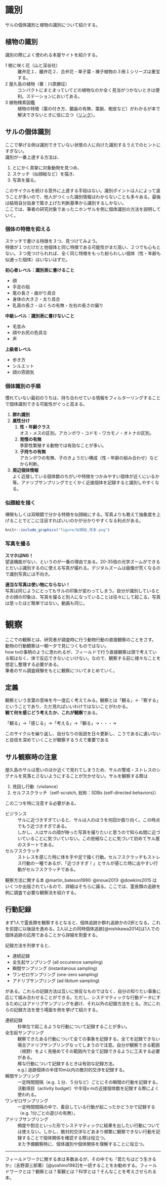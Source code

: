 
# 識別
サルの個体識別と植物の識別について紹介する。

## 植物の識別
識別の際によく使われる本屋サイトを紹介する。

1 樹に咲く花（山と渓谷社） 
: 離弁花１、離弁花２、合弁花・単子葉・裸子植物の３冊１シリーズは重宝する。<br>

2 屋久島の植物（著：川原勝征）
: コンパクトにまとまっていてどの植物なのか全く見当がつかないときは便利。ステーションにおいてある。<br>

3 植物検索図鑑
: 植物の特徴（葉の付き方、鋸歯の有無、葉脈、樹皮など）がわかるが本で解決できないときに役に立つ（[リンク](http://www.chiba-museum.jp/jyumoku2014/kensaku/)）。

## サルの個体識別
ここで挙げる例は識別できていない状態の人に向けた識別するうえでのヒントにすぎない。<br>
識別が一番上達する方法は、<br>

1. とにかく真摯に対象動物を見つめ、
1. スケッチ（似顔絵など）を描き、
1. 写真を撮る。<br>

このサイクルを続ける意外に上達する手段はない。識別ポイントは人によって違うことが多いので、他人がつくった識別情報はわからないことも多々ある。最後は結局自分自身で築き上げた判断基準から識別するしかない。<br>
ここでは、筆者の研究対象であったニホンザルを例に個体識別の方法を説明していく。

### 個体の特徴を抑える
スケッチで書ける特徴を３つ、見つけてみよう。<br>
特徴が１つだけだと他個体と同じ特徴である可能性がまだ高い、２つでも心もとない。３つ見つけられれば、全く同じ特徴をもった紛らわしい個体（性・年齢も似通った個体）はいないはずだ。

**初心者レベル：識別表に書けること**

- 顔
- 手足の指
- 尾の長さ・曲がり具合
- 身体の大きさ・太り具合
- 乳首の長さ・ほくろの有無・左右の長さの偏り

**中級レベル：識別表に書けないこと**

- 毛並み
- 顔やお尻の色具合
- 声

**上級者レベル**

- 歩き方
- シルエット
- 顔の雰囲気


### 個体識別の手順
慣れていない最初のうちは、持ち合わせている情報をフィルターリングすることで個体識別できる可能性がぐっと高まる。

1. **群れ識別**
1. **属性分け**
   1. **性・年齢クラス**<br>
  オス・メスの区別。アカンボウ・コドモ・ワカモノ・オトナの区別。
   1. **発情の有無**<br>
  季節性繁殖する動物では有効なことが多い。
   1. **子持ちの有無**<br>
  アカンボウの有無、子のきょうだい構成（性・年齢の組み合わせ）などから判断。
  
1. **周辺個体情報**<br>
よく近接している個体数のちがいや特徴をつかみやすい個体が近くにいるか等。アドリブサンプリングでとくかく近接個体を記録すると識別しやすくなる。


### 似顔絵を描く
裸眼もしくは双眼鏡で分かる特徴を似顔絵にする。写真よりも敢えて抽象度を上げることでどこに注目すればいいのかが分かりやすくなる利点がある。
```r
knitr::include_graphics("figure/似顔絵_見本.png")
```


### 写真を撮る
**スマホはNG！**<br>
望遠機能がない、というのが一番の理由である。20-35倍の光学ズームができるとだいぶ識別するのに使える写真が撮れる。デジタルズームは画像が荒くなるので識別写真には不向き。

**適当な写真は使い物にならない！**<br>
写真は同じようにとってもサルの印象が変わってしまう。自分が識別しているときの顔の印象は、写真を撮ると別人になっていることは往々にして起こる。写真は思ったほど簡単ではない。動画も同じ。


# 観察
ここでの観察とは、研究者が調査時に行う動物行動の直接観察のことをさす。<br>
動物の行動観察は一朝一夕で見につくものではない。<br>
how toの事柄のように思われるが、フィールドで行う直接観察は頭で考えている暇はなく、体で反応できないといけない。なので、観察する前に様々なことを想定し整理する必要がある。<br>
筆者のサル調査経験をもとに観察についてまとめていく。

## 定義
観察という言葉の意味を今一度広く考えてみる。観察とは「観る」＋「察する」ということであり、ただ見ればいいわけではないことがわかる。<br>**観て何を感じどう考えたか、これが観察**である。

「観る」→「感じる」→「考える」→「観る」→・・・→

このサイクルを繰り返し、自分なりの仮説を日々更新し、こうであるに違いないと自信を深めていくことが観察するうえで重要である

## サル観察時の注意
屋久島のサルは思いのほか近くで見れてしまうため、サルの警戒・ストレスのシグナルを見落とさないようにすることが欠かせない。サルを観察する際は

1. 見回し行動（visilance）
2. セルフスクラッチ（self-scratch, 総称：SDBs (self-directed behaviors)）

この二つを特に注意する必要がある。<br>

ビジランス
: サルに近づきすぎていると、サルは人のほうを何回か振り向く。この時点でもう近づきすぎである。<br>
しかし、人はサルの顔が映った写真を撮りたいと思うので知らぬ間に近づいていることに気づいていない。この些細なことに気づいて初めてサル屋のスタートである。

セルフスクラッチ
: ストレスを感じた時に体を手や足で掻く行動。セルフスクラッチもストレス行動の一種であるが、「近づきすぎ！」とサルが感じた時に出やすい行動がセルフスクラッチである。


観察方法に関する本 @martin_bateson1990^,^ @inoue2013^,^ @dowkins2015 はいくつか出版されているので、詳細はそちらに譲る。ここでは、霊長類の追跡を例に調査で必要な観察法を紹介する。

## 行動記録
まず1人で霊長類を観察するとなると、個体追跡か群れ追跡かの2択となる。これを前提に以後話を進める。2人以上の同時個体追跡[@nishikawa2014]は1人での個体追跡の応用であることから詳細を割愛する。

記録方法を列挙すると、

- 連続記録
- 全生起サンプリング (all occurence sampling)
- 瞬間サンプリング (instantanous sampling)
- ワンゼロサンプリング (one-zero sampling)
- アドリブサンプリング (ad libitum sampling)

がある。これらの記録方法は互いに排反なものではなく、自分の知りたい事象に応じて組み合わせることができる。ただし、システマティックな行動データにするためにはアドリブサンプリングを避け、それ以外の記録方法をとる。次にこれらの記録方法を使う場面を例を挙げて紹介する。

連続記録
: 秒単位で起こるような行動について記録することが多い。

全生起サンプリング
: 観察できたある行動について全ての事象を記録する。全てを記録できない場合アドリブサンプリングなってしまうので注意。自分が観察できる範囲（視野）をよく見極めてその範囲内で全て記録できるように工夫する必要がある。<br>
稀な行動について記録するときは有効な記録方法。<br>
e.g.) 追跡個体の半径10m以内の敵対的交渉を記録する。

瞬間サンプリング
: 一定時間間隔（e.g. １分、５分など）ごとにその瞬間の行動を記録する。活動項目（activity budget）や半径$x$ mの近接個体数を記録する際によく使われる。

ワンゼロサンプリング
: 一定時間間隔の中で、着目している行動が起こったかどうかで記録する（e.g. 1分ごとの遊びの有無）。

アドリブサンプリング
: 頻度や割合といった形でシステマティックに結果を出したい行動については使えない。しかし、敵対的交渉などあまり頻繁に観察できない行動を記録することで個体関係を確認する際は役立つ。<br>
また予備観察時に、個体識別や個体関係を理解することに役立つ。

---

フィールドワークに関する本は多数あるが、その中でも『君たちはどう生きるか』（吉野源三郎著）[@yoshino1982]を一読することをお勧めする。フィールドワークとは？観察とは？客観とは？科学とは？そんなことを考えさせられる本。
